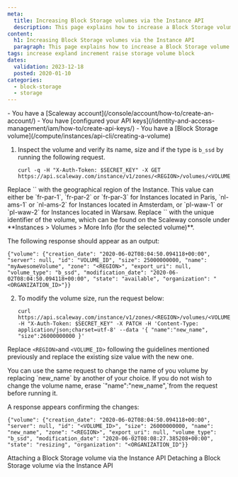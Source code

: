 ```yaml
---
meta:
  title: Increasing Block Storage volumes via the Instance API
  description: This page explains how to increase a Block Storage volume using the Instance API.
content:
  h1: Increasing Block Storage volumes via the Instance API
  paragraph: This page explains how to increase a Block Storage volume
tags: increase expland increment raise storage volume block
dates:
  validation: 2023-12-18
  posted: 2020-01-10
categories:
  - block-storage
  - storage
---
```


<Macro id="iam-requirements" />

<Message type="requirement">
  - You have a [Scaleway account](/console/account/how-to/create-an-account/)
  - You have [configured your API keys](/identity-and-access-management/iam/how-to/create-api-keys/)
  - You have a [Block Storage volume](/compute/instances/api-cli/creating-a-volume)
</Message>

1. Inspect the volume and verify its name, size and if the type is `b_ssd` by running the following request.
    ```
    curl -q -H "X-Auth-Token: $SECRET_KEY" -X GET https://api.scaleway.com/instance/v1/zones/<REGION>/volumes/<VOLUME_ID>
    ```

  <Message type="note">
    Replace `<REGION>` with the geographical region of the Instance. This value can either be `fr-par-1`, `fr-par-2` or  `fr-par-3` for Instances located in Paris, `nl-ams-1` or `nl-ams-2` for Instances located in Amsterdam, or `pl-waw-1` or `pl-waw-2` for Instances located in Warsaw. Replace `<VOLUME_ID>` with the unique identifier of the volume, which can be found on the Scaleway console under **Instances > Volumes > More Info (for the selected volume)**.
  </Message>

  The following response should appear as an output:

  ```
  {"volume": {"creation_date": "2020-06-02T08:04:50.094118+00:00", "server": null, "id": "VOLUME_ID", "size": 25000000000, "name": "myAwesomeVolume", "zone": "<REGION>", "export_uri": null, "volume_type": "b_ssd", "modification_date": "2020-06-02T08:04:50.094118+00:00", "state": "available", "organization": "<ORGANIZATION_ID>"}}
  ```
2. To modify the volume size, run the request below:
    ```
    curl https://api.scaleway.com/instance/v1/zones/<REGION>/volumes/<VOLUME_ID> -H "X-Auth-Token: $SECRET_KEY" -X PATCH -H 'Content-Type: application/json;charset=utf-8' --data '{ "name":"new_name", "size":26000000000 }'
    ```
  Replace `<REGION>`and `<VOLUME_ID>` following the guidelines mentioned previously and replace the existing size value with the new one.

  <Message type="note">
    You can use the same request to change the name of you volume by replacing `new_name` by another of your choice. If you do not wish to change the volume name, erase `"name":"new_name",`from the request before running it.
  </Message>

  A response appears confirming the changes:
  ```
  {"volume": {"creation_date": "2020-06-02T08:04:50.094118+00:00", "server": null, "id": "<VOLUME_ID>", "size": 26000000000, "name": "new_name", "zone": "<REGION>", "export_uri": null, "volume_type": "b_ssd", "modification_date": "2020-06-02T08:08:27.385208+00:00", "state": "resizing", "organization": "<ORGANIZATION_ID"}}
  ```


<Navigation title="See also">
  <PreviousButton to="/compute/instances/api-cli/attaching-a-volume">Attaching a Block Storage volume via the Instance API</PreviousButton>
  <NextButton to="/compute/instances/api-cli/detaching-a-volume">Detaching a Block Storage volume via the Instance API</NextButton>
</Navigation>
